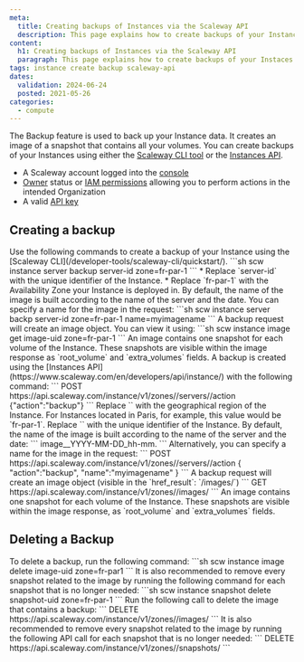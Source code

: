 ```yaml
---
meta:
  title: Creating backups of Instances via the Scaleway API
  description: This page explains how to create backups of your Instances using the Scaleway API
content:
  h1: Creating backups of Instances via the Scaleway API
  paragraph: This page explains how to create backups of your Instaces using the Scaleway API
tags: instance create backup scaleway-api
dates:
  validation: 2024-06-24
  posted: 2021-05-26
categories:
  - compute
---
```


The Backup feature is used to back up your Instance data. It creates an image of a snapshot that contains all your volumes. You can create backups of your Instances using either the [Scaleway CLI tool](/developer-tools/scaleway-cli/quickstart/) or the [Instances API](https://www.scaleway.com/en/developers/api/instance/).

<Macro id="requirements" />

- A Scaleway account logged into the [console](https://console.scaleway.com/)
- [Owner](/identity-and-access-management/iam/concepts/#owner/) status or [IAM permissions](/identity-and-access-management/iam/concepts/#permission/) allowing you to perform actions in the intended Organization
- A valid [API key](/identity-and-access-management/iam/how-to/create-api-keys/)

## Creating a backup

<Tabs id="createbackup">

  <TabsTab label="CLI">
    Use the following commands to create a backup of your Instance using the [Scaleway CLI](/developer-tools/scaleway-cli/quickstart/).
    ```sh
    scw instance server backup server-id zone=fr-par-1
    ```
    <Message type="note">
      * Replace `server-id` with the unique identifier of the Instance.
      * Replace `fr-par-1` with the Availability Zone your Instance is deployed in.
    </Message>
    <Message type="tip">
      By default, the name of the image is built according to the name of the server and the date. You can specify a name for the image in the request:
      ```sh
      scw instance server backp server-id zone=fr-par-1 name=myimagename
      ```
    </Message>
    A backup request will create an image object. You can view it using:
    ```sh
    scw instance image get image-uid zone=fr-par-1
    ```
    An image contains one snapshot for each volume of the Instance. These snapshots are visible within the image response as `root_volume` and `extra_volumes` fields.
  </TabsTab>

  <TabsTab label="API">
    A backup is created using the [Instances API](https://www.scaleway.com/en/developers/api/instance/) with the following command:
    ```
    POST https://api.scaleway.com/instance/v1/zones/<region>/servers/<uid>/action 
    {"action":"backup"}
    ```
    Replace `<region>` with the geographical region of the Instance. For Instances located in Paris, for example, this value would be `fr-par-1`. Replace `<uid>` with the unique identifier of the Instance.
    By default, the name of the image is built according to the name of the server and the date:
    ```
    image_<servername>_YYYY-MM-DD_hh-mm.
    ```
    Alternatively, you can specify a name for the image in the request:
    ```
    POST https://api.scaleway.com/instance/v1/zones/<region>/servers/<id>/action
    { "action":"backup", "name":"myimagename" }
    ```
    A backup request will create an image object (visible in the `href_result`: `/images/<image_uuid>`)
    ```
    GET https://api.scaleway.com/instance/v1/zones/<region>/images/<image_uid>
    ```
    An image contains one snapshot for each volume of the Instance. These snapshots are visible within the image response, as `root_volume` and `extra_volumes` fields.
  </TabsTab>
</Tabs>

## Deleting a Backup
<Tabs id="deletebackup">

  <TabsTab label="CLI">
    To delete a backup, run the following command:
    ```sh
    scw instance image delete image-uid zone=fr-par1
    ```
    It is also recommended to remove every snapshot related to the image by running the following command for each snapshot that is no longer needed:
    ```sh
    scw instance snapshot delete snapshot-uid zone=fr-par-1
    ```
  </TabsTab>

  <TabsTab label="API">
    Run the following call to delete the image that contains a backup:
    ```
    DELETE https://api.scaleway.com/instance/v1/zones/<region>/images/<image_uid>
    ```
    It is also recommended to remove every snapshot related to the image by running the following API call for each snapshot that is no longer needed:
    ```
    DELETE https://api.scaleway.com/instance/v1/zones/<region>/snapshots/<snapshot_uid>
    ```
  </TabsTab>
</Tabs>

